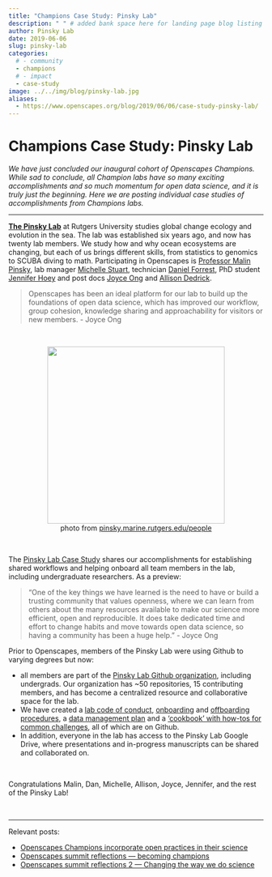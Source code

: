 ```yaml
---
title: "Champions Case Study: Pinsky Lab"
description: " " # added bank space here for landing page blog listing (will print first few lines of blog if not)
author: Pinsky Lab
date: 2019-06-06
slug: pinsky-lab
categories:
  # - community
  - champions
  # - impact
  - case-study  
image: ../../img/blog/pinsky-lab.jpg
aliases: 
  - https://www.openscapes.org/blog/2019/06/06/case-study-pinsky-lab/
---
```


# Champions Case Study: Pinsky Lab 

*We have just concluded our inaugural cohort of Openscapes Champions. While sad to conclude, all Champion labs have so many exciting accomplishments and so much momentum for open data science, and it is truly just the beginning. Here we are posting individual case studies of accomplishments from Champions labs.*

---

[**The Pinsky Lab**](http://pinsky.marine.rutgers.edu/) at Rutgers University studies global change ecology and evolution in the sea. The lab was established six years ago, and now has twenty lab members. We study how and why ocean ecosystems are changing, but each of us brings different skills, from statistics to genomics to SCUBA diving to math. Participating in Openscapes is [Professor Malin Pinsky](http://pinsky.marine.rutgers.edu/people/malin-pinsky/), lab manager [Michelle Stuart](http://pinsky.marine.rutgers.edu/people/michelle-stuart/), technician [Daniel Forrest](https://github.com/df511), PhD student [Jennifer Hoey](https://marine.rutgers.edu/~jahoey/) and post docs [Joyce Ong](https://scholar.google.com/citations?user=BLU4J8QAAAAJ&hl=en) and [Allison Dedrick](https://agdedrick.weebly.com/).

> Openscapes has been an ideal platform for our lab to build up the foundations of open data science, which has improved our workflow, group cohesion, knowledge sharing and approachability for visitors or new members. - Joyce Ong

<br> 

<center>
  <a><img src="/img/blog/pinsky-lab.jpg" width="350px"></a>
  <figcaption>photo from [pinsky.marine.rutgers.edu/people](http://pinsky.marine.rutgers.edu/people/)</figcaption>
</center>

<br>

The [Pinsky Lab Case Study](https://docs.google.com/document/d/1sO6S-dXEf9d9EH09qvnqDc_JY9SKLF3O2Ai5ktHqJi4/edit?ts=5cf92e78#) shares our accomplishments for establishing shared workflows and helping onboard all team members in the lab, including undergraduate researchers. As a preview: 

> "One of the key things we have learned is the need to have or build a trusting community that values openness, where we can learn from others about the many resources available to make our science more efficient, open and reproducible. It does take dedicated time and effort to change habits and move towards open data science, so having a community has been a huge help." - Joyce Ong

Prior to Openscapes, members of the Pinsky Lab were using Github to varying degrees but now:

- all members are part of the [Pinsky Lab Github organization](https://github.com/pinskylab), including undergrads. Our organization has ~50 repositories, 15 contributing members, and has become a centralized resource and collaborative space for the lab. 
- We have created a [lab code of conduct](https://docs.google.com/document/d/e/2PACX-1vSBKYZVmIAtyDjc7QiEbggeiVJmUmFw3P8Tf0HAB_VZuYMSzAQAR3CphP2bfrHWohW2oCDkDPFM7_oD/pub), [onboarding](https://github.com/pinskylab/how_we_work/blob/master/onboarding.md ) and [offboarding procedures](https://github.com/pinskylab/how_we_work/blob/master/offboarding.md), a [data management plan](https://github.com/pinskylab/how_we_work/blob/master/data-management.md) and a [‘cookbook’ with how-tos for common challenges](https://github.com/pinskylab/pinskylab_methods/blob/master/cookbook.md), all of which are on Github. 
- In addition, everyone in the lab has access to the Pinsky Lab Google Drive, where presentations and in-progress manuscripts can be shared and collaborated on.

<br>

Congratulations Malin, Dan, Michelle, Allison, Joyce, Jennifer, and the rest of the Pinsky Lab! 

<br>

---

Relevant posts: 

- [Openscapes Champions incorporate open practices in their science](https://www.openscapes.org/blog/2019/03/27/champions-incorporate-open-science/)
- [Openscapes summit reflections — becoming champions](https://www.openscapes.org/blog/2019/04/08/summit-reflections1/)
- [Openscapes summit reflections 2 — Changing the way we do science](https://www.openscapes.org/blog/2019/04/25/summit-reflections2/)

<br>

